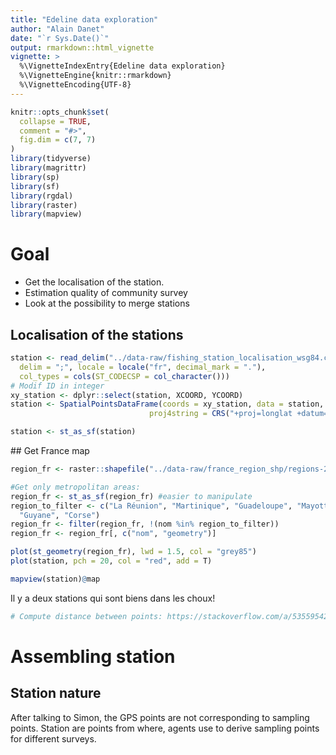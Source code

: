 ```yaml
---
title: "Edeline data exploration"
author: "Alain Danet"
date: "`r Sys.Date()`"
output: rmarkdown::html_vignette
vignette: >
  %\VignetteIndexEntry{Edeline data exploration}
  %\VignetteEngine{knitr::rmarkdown}
  %\VignetteEncoding{UTF-8}
---
```


```r
knitr::opts_chunk$set(
  collapse = TRUE,
  comment = "#>",
  fig.dim = c(7, 7)
)
library(tidyverse)
library(magrittr)
library(sp)
library(sf)
library(rgdal)
library(raster)
library(mapview)
```

# Goal 

- Get the localisation of the station.
- Estimation quality of community survey
- Look at the possibility to merge stations

## Localisation of the stations

```r
station <- read_delim("../data-raw/fishing_station_localisation_wsg84.csv",
  delim = ";", locale = locale("fr", decimal_mark = "."),
  col_types = cols(ST_CODECSP = col_character()))
# Modif ID in integer
xy_station <- dplyr::select(station, XCOORD, YCOORD)
station <- SpatialPointsDataFrame(coords = xy_station, data = station,
                               proj4string = CRS("+proj=longlat +datum=WGS84 +ellps=WGS84 +towgs84=0,0,0"))

station <- st_as_sf(station)
```

## Get France map

```r
region_fr <- raster::shapefile("../data-raw/france_region_shp/regions-20180101.shp")

#Get only metropolitan areas:
region_fr <- st_as_sf(region_fr) #easier to manipulate
region_to_filter <- c("La Réunion", "Martinique", "Guadeloupe", "Mayotte",
  "Guyane", "Corse")
region_fr <- filter(region_fr, !(nom %in% region_to_filter))
region_fr <- region_fr[, c("nom", "geometry")]

```

```r
plot(st_geometry(region_fr), lwd = 1.5, col = "grey85")
plot(station, pch = 20, col = "red", add = T)
```

```r
mapview(station)@map
```
Il y a deux stations qui sont biens dans les choux!

```r
# Compute distance between points: https://stackoverflow.com/a/53559542
```

# Assembling station

## Station nature

After talking to Simon, the GPS points are not corresponding to sampling points.
Station are points from where, agents use to derive sampling points for
different surveys.


